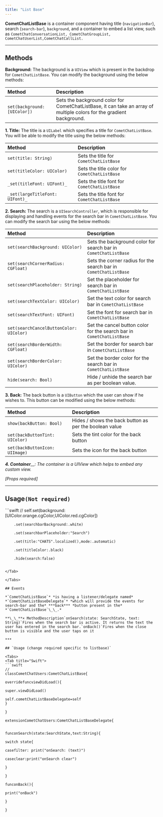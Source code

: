 ```yaml
---
title: "List Base"
---
```


**CometChatListBase** is a container component having title (`navigationBar`), search (`search-bar`), `background`, and a container to embed a list view, such as `CometChatConversationList, CometChatGroupList, CometChatUserList,CometChatCallList.`

***

## Methods

**Background:** The background is a `UIView` which is present in the backdrop for `CometChatListBase`. You can modify the background using the below methods:

| Method                       | Description                                                                                                           |
| :---------------------------- | :--------------------------------------------------------------------------------------------------------------------- |
| `set(background: [UIColor])` | Sets the background color for CometChatListBase, it can take an array of multiple colors for the gradient background. |

**1. Title:** The title is a `UILabel` which specifies a title for `CometChatListBase`. You will be able to modify the title using the below methods:

| Method                          | Description                                  |
| :------------------------------- | :-------------------------------------------- |
| `set(title: String)`            | Sets the title for `CometChatListBase`       |
| `set(titleColor: UIColor)`      | Sets the title color for `CometChatListBase` |
| `_set(titleFont: UIFont)_`      | Sets the title font for `CometChatListBase`  |
| `_set(largeTitleFont: UIFont)_` | Sets the title font for `CometChatListBase`  |

**2. Search:** The search is a `UISearchController`, which is responsible for displaying and handling events for the search bar in `CometChatListBase`. You can modify the search bar using the below methods:

| Method                                  | Description                                                           |
| :--------------------------------------- | :--------------------------------------------------------------------- |
| `set(searchBackground: UIColor)`        | Sets the background color for search bar in `CometChatListBase`       |
| `set(searchCornerRadius: CGFloat)`      | Sets the corner radius for the search bar in `CometChatListBase`      |
| `set(searchPlaceholder: String)`        | Set the placeholder for search bar in `CometChatListBase`             |
| `set(searchTextColor: UIColor)`         | Set the text color for search bar in `CometChatListBase`              |
| `set(searchTextFont: UIFont)`           | Set the font for search bar in `CometChatListBase`                    |
| `set(searchCancelButtonColor: UIColor)` | Set the cancel button color for the search bar in `CometChatListBase` |
| `set(searchBorderWidth: CGFloat)`       | Set the border for search bar in `CometChatListBase`                  |
| `set(searchBorderColor: UIColor)`       | Set the border color for the search bar in `CometChatListBase`        |
| `hide(search: Bool)`                    | Hide / unhide the search bar as per boolean value.                    |

**3. Back:** The back button is a `UIButton` which the user can show if he wishes to. This button can be modified using the below methods:

| Method                         | Description                                            |
| :------------------------------ | :------------------------------------------------------ |
| `show(backButton: Bool)`       | Hides / shows the back button as per the boolean value |
| `set(backButtonTint: UIColor)` | Sets the tint color for the back button                |
| `set(backButtonIcon: UIImage)` | Sets the icon for the back button                      |

***4. Container**\_\_: The container is a UIView which helps to embed any custom view.*

*\[Props required]*

***

## Usage`(Not required)`

<Tabs>
<Tab title="Swift">
```swift
//
self.set(background:[UIColor.orange.cgColor,UIColor.red.cgColor])

        .set(searchbarBackground:.white)

        .set(searchbarPlaceholder:"Search")

        .set(title:"CHATS".localized(),mode:.automatic)

        .set(titleColor:.black)

        .hide(search:false)
```

</Tab>

</Tabs>

## Events

*`CometChatListBase`* *is having a listener/delegate named* *`CometChatListBaseDelegate`* *which will provide the events for search-bar and the* ***back*** *button present in the* *`CometChatListBase`\_\_.*

**\_\_**× MethodDescription`onSearch(state: SearchState, text: String)`Fires when the search bar is active. It returns the text the user has entered in the search bar.`onBack()`Fires when the close button is visible and the user taps on it

***

## `Usage (change required specific to listbase)`

<Tabs>
<Tab title="Swift">
```swift
//
classCometChatUsers:CometChatListBase{

overridefuncviewDidLoad(){

super.viewDidLoad()

self.cometChatListBaseDelegate=self
}

}

extensionCometChatUsers:CometChatListBaseDelegate{


funconSearch(state:SearchState,text:String){

switch state{

casefilter: print("onSearch: (text)")

caseclear:print("onSearch clear")

}

}

funconBack(){

print("onBack")

}

}
```

</Tab>

</Tabs>
